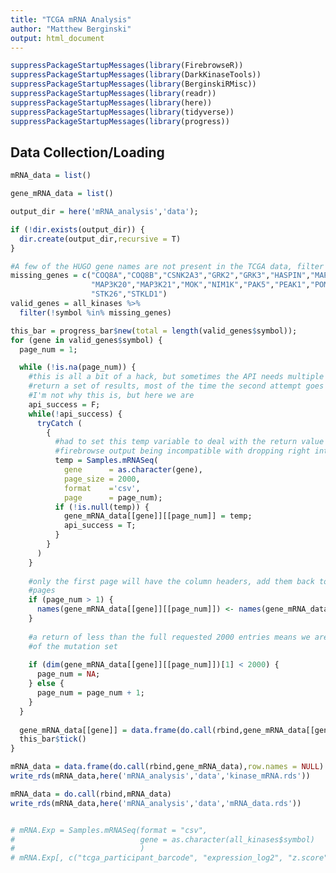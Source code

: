 ```yaml
---
title: "TCGA mRNA Analysis"
author: "Matthew Berginski"
output: html_document
---
```


```r
suppressPackageStartupMessages(library(FirebrowseR))
suppressPackageStartupMessages(library(DarkKinaseTools))
suppressPackageStartupMessages(library(BerginskiRMisc))
suppressPackageStartupMessages(library(readr))
suppressPackageStartupMessages(library(here))
suppressPackageStartupMessages(library(tidyverse))
suppressPackageStartupMessages(library(progress))
```

## Data Collection/Loading

```r
mRNA_data = list()

gene_mRNA_data = list()

output_dir = here('mRNA_analysis','data');

if (!dir.exists(output_dir)) {
  dir.create(output_dir,recursive = T)
}

#A few of the HUGO gene names are not present in the TCGA data, filter those out
missing_genes = c("COQ8A","COQ8B","CSNK2A3","GRK2","GRK3","HASPIN","MAP3K19",
                  "MAP3K20","MAP3K21","MOK","NIM1K","PAK5","PEAK1","POMK","PRAG1","SBK3",
                  "STK26","STKLD1")
valid_genes = all_kinases %>%
  filter(!symbol %in% missing_genes)

this_bar = progress_bar$new(total = length(valid_genes$symbol));
for (gene in valid_genes$symbol) {
  page_num = 1;

  while (!is.na(page_num)) {
    #this is all a bit of a hack, but sometimes the API needs multiple tries to
    #return a set of results, most of the time the second attempt goes through,
    #I'm not why this is, but here we are
    api_success = F;
    while(!api_success) {
      tryCatch (
        {
          #had to set this temp variable to deal with the return value from the
          #firebrowse output being incompatible with dropping right into a list
          temp = Samples.mRNASeq(
            gene      = as.character(gene),
            page_size = 2000,
            format    ='csv',
            page      = page_num);
          if (!is.null(temp)) {
            gene_mRNA_data[[gene]][[page_num]] = temp;
            api_success = T;
          }
        }
      )
    }
    
    #only the first page will have the column headers, add them back to susequent
    #pages
    if (page_num > 1) {
      names(gene_mRNA_data[[gene]][[page_num]]) <- names(gene_mRNA_data[[gene]][[1]])
    }
    
    #a return of less than the full requested 2000 entries means we are at the end
    #of the mutation set
    
    if (dim(gene_mRNA_data[[gene]][[page_num]])[1] < 2000) {
      page_num = NA;
    } else {
      page_num = page_num + 1;
    }
  }
  
  gene_mRNA_data[[gene]] = data.frame(do.call(rbind,gene_mRNA_data[[gene]]),row.names = NULL)
  this_bar$tick()
}

mRNA_data = data.frame(do.call(rbind,gene_mRNA_data),row.names = NULL)
write_rds(mRNA_data,here('mRNA_analysis','data','kinase_mRNA.rds'))
```

```r
mRNA_data = do.call(rbind,mRNA_data)
write_rds(mRNA_data,here('mRNA_analysis','data','mRNA_data.rds'))


# mRNA.Exp = Samples.mRNASeq(format = "csv",
#                            gene = as.character(all_kinases$symbol)
#                            )
# mRNA.Exp[, c("tcga_participant_barcode", "expression_log2", "z.score")]
```